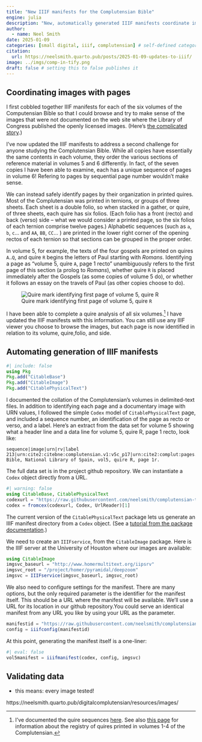 ```yaml
---
title: "New IIIF manifests for the Complutensian Bible"
engine: julia
description: "New, automatically generated IIIF manifests coordinate images with quire/page identifiers and guarantee valid image references."
author:
  - name: Neel Smith
date: 2025-01-09
categories: [small digital, iiif, complutensian] # self-defined categories
citation: 
  url: https://neelsmith.quarto.pub/posts/2025-01-09-updates-to-iiif/ 
image: ../imgs/comp-in-tify.png
draft: false # setting this to false publishes it
---
```



## Coordinating images with pages

I first cobbled together IIIF manifests for each of the six volumes of the Computensian Bible so that I could browse and try to make sense of the images that were not documented on the web site where the Library of Congress published the openly licensed images. (Here's [the complicated story](https://neelsmith.quarto.pub/posts/2024-11-13-complutensian-iiif/index.html).)

I've now updated the IIIF manifests to address a second challenge for anyone  studying the Complutensian Bible. While all copies have essentially the same contents in each volume, they order the various sections of reference material in volumes 5 and 6 differently. In fact, of the seven copies I have been able to examine, each has a unique sequence of pages in volume 6! Refering to pages by sequential page number wouldn't make sense.


We can instead safely identify pages by their organization in printed quires. Most of the Complutensian was printed in ternions, or groups of three sheets. Each sheet is a double folio, so when stacked in a gather, or quire, of three sheets, each quire has six folios. (Each folio has a front (recto) and back (verso) side -- what we would consider a printed page, so the six folios of each ternion comprise twelve pages.) Alphabetic sequences (such as `a`, `b`, `c`... and `AA`, `BB`, `CC`... ) are printed in the lower right corner of the opening rectos of each ternion so that sections can be grouped in the proper order.  


In volume 5, for example, the texts of the four gospels are printed on quires `A`..`Q`, and quire `R` begins the letters of Paul starting with *Romans*. Identifying a page as "volume 5, quire `A`, page 1 recto" unambiguously refers to the first page of this section (a prolog to *Romans*), whether quire `R` is placed immediately after the Gospels (as some copies of volume 5 do), or whether it follows an essay on the travels of Paul (as other copies choose to do).

![Quire mark identifying first page of volume 5, quire `R`](./vol5-quireR.png)

I have been able to complete a quire analysis of all six volumes.[^collateme] I have updated the IIIF manifests with this information. You can still use any IIIF viewer you choose to browse the images, but each page is now identified in relation to its volume, quire,folio, and side.


[^collateme]: I've documented the quire sequences [here](https://neelsmith.quarto.pub/digitalcomplutensian/complutensian/organization/collation/). See also [this page]((https://neelsmith.quarto.pub/digitalcomplutensian/complutensian/organization/registers/)) for information about the registry of quires printed in volumes 1-4 of the Complutensian.



## Automating generation of IIIF manifests


```julia
#| include: false
using Pkg
Pkg.add("CitableBase")
Pkg.add("CitableImage")
Pkg.add("CitablePhysicalText")
```


I documented the collation of the Complutensian's volumes in delimited-text files. In addition to identifying each page and a documentary image with URN values, I followed the simple `Codex` model of `CitablePhysicalText` page, and included a sequence number, an identification of the page as recto or verso, and a label. Here's an extract from the data set for volume 5 showing what a header line and a data line for volume 5, quire R, page 1 recto, look like:

```
sequence|image|urn|rv|label
213|urn:cite2:citebne:complutensian.v1:v5c_p17|urn:cite2:complut:pages.bne:vol5_R_1r|recto|Complutensian Bible, National Library of Spain, vol5, quire R, page 1r.
```

The full data set is in the project github repository.  We can instantiate a `Codex` object directly from a URL.

```julia
#| warning: false
using CitableBase, CitablePhysicalText
codexurl = "https://raw.githubusercontent.com/neelsmith/complutensian-texts/refs/heads/main/codex/bne_v5.cex"
codex = fromcex(codexurl, Codex, UrlReader)[1]
```

The current version of the `CitablePhysicalText` package lets us generate an IIIF manifest directory from a `Codex` object.  (See a [tutorial from the package documentation](https://neelsmith.quarto.pub/citablephysicaltext/tutorials/iiif.html).)


We need to create an `IIIFservice`, from the `CitableImage` package. Here is the IIIF server at the University of Houston where our images are available:

```julia
using CitableImage
imgsvc_baseurl = "http://www.homermultitext.org/iipsrv"
imgsvc_root = "/project/homer/pyramidal/deepzoom"
imgsvc = IIIFservice(imgsvc_baseurl, imgsvc_root)
```

We also need to configure settings for the manifest. There are many options, but the only required parameter is the identifier for the manifest itself. This should be a URL where the manifest will be available. We'll use a URL for its location in our github repository.You could serve an identical manifest from any URL you like by using your URL as the parameter. 

```julia
manifestid = "https://raw.githubusercontent.com/neelsmith/complutensian-texts/refs/heads/main/iiif/complutensian-bne-v5-manifest.json"
config = iiifconfig(manifestid)
```

At this point, generating the manifest itself is a one-liner:

```julia
#| eval: false
vol5manifest = iiifmanifest(codex, config, imgsvc)
```


## Validating data

- this means: every image tested!

https://neelsmith.quarto.pub/digitalcomplutensian/resources/images/

